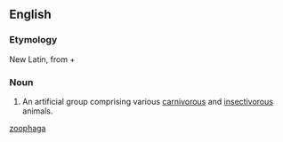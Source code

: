==English==

===Etymology===
New Latin, from {{etyl|grc|en}} {{term|sc=polytonic|ζῷον|tr=zōion||animal|lang=grc}} + {{term|sc=polytonic|φαγεῖν|tr=phagein||to eat|lang=grc}}

===Noun===
{{en-noun|?}}

# {{context|zoology|lang=en}} An artificial group comprising various [[carnivorous]] and [[insectivorous]] animals.

[[Category:English terms spelled with Ö|zoophaga]]
